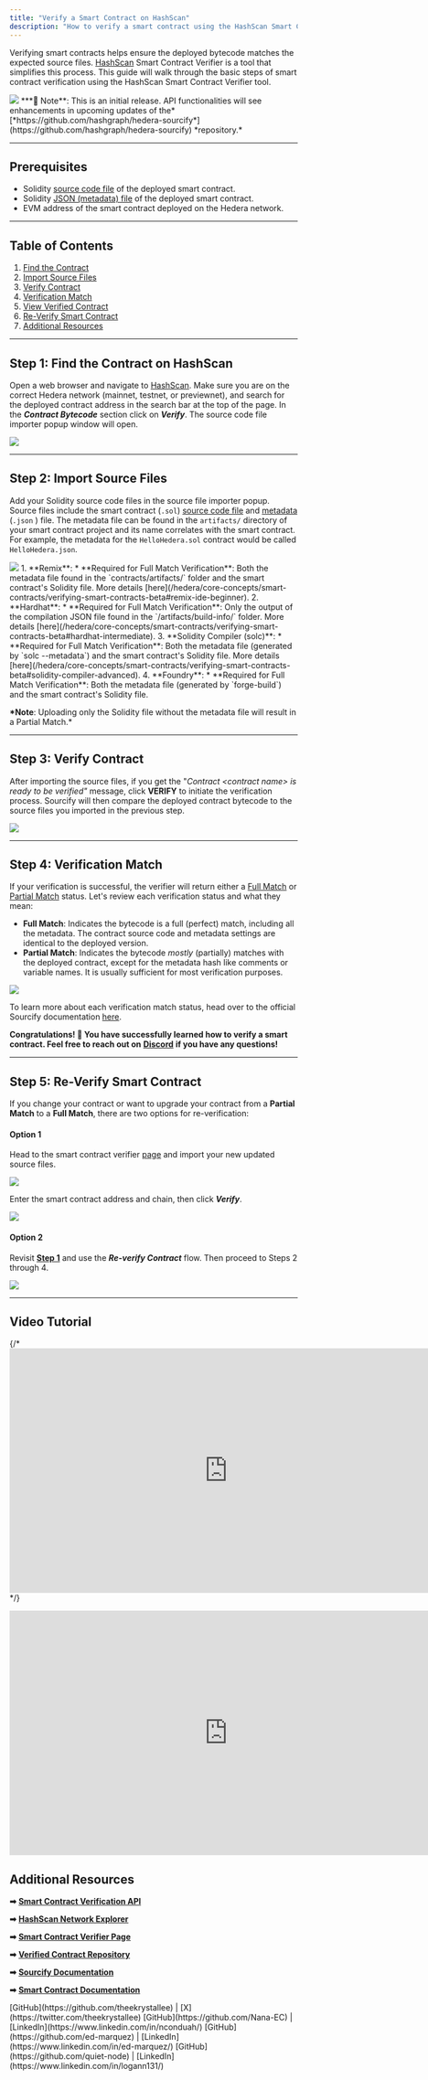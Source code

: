 ```yaml
---
title: "Verify a Smart Contract on HashScan"
description: "How to verify a smart contract using the HashScan Smart Contract Verification tool."
---
```


Verifying smart contracts helps ensure the deployed bytecode matches the expected source files. [HashScan](https://hashscan.io/) Smart Contract Verifier is a tool that simplifies this process. This guide will walk through the basic steps of smart contract verification using the HashScan Smart Contract Verifier tool.

<Frame>
  <img src="/images/tutorials/smart-contracts/how-to-verify-a-smart-contract-on-hashscan/how-to-verify-a-smart-contract-on-hashscan-1.png" />
</Frame>

<Info>
  ***📣 Note**: This is an initial release. API functionalities will see
  enhancements in upcoming updates of the*
  [*https://github.com/hashgraph/hedera-sourcify*](https://github.com/hashgraph/hedera-sourcify)
  *repository.*
</Info>

---

## Prerequisites

- Solidity [source code file](/hedera/core-concepts/smart-contracts/verifying-smart-contracts-beta#smart-contract-source-code) of the deployed smart contract.
- Solidity [JSON (metadata) file](/hedera/core-concepts/smart-contracts/verifying-smart-contracts-beta#the-metadata-file) of the deployed smart contract.
- EVM address of the smart contract deployed on the Hedera network.

---

## Table of Contents

1. [Find the Contract](#step-1-find-the-contract-on-hashscan)
2. [Import Source Files](#step-2-import-source-files)
3. [Verify Contract](#step-3-verify-contract)
4. [Verification Match](#step-4-verification-match)
5. [View Verified Contract](#step-5-view-verified-contract)
6. [Re-Verify Smart Contract](#step-6-re-verify-smart-contract)
7. [Additional Resources](#additional-resources)

---

## Step 1: Find the Contract on HashScan

Open a web browser and navigate to [HashScan](https://hashscan.io/). Make sure you are on the correct Hedera network (mainnet, testnet, or previewnet), and search for the deployed contract address in the search bar at the top of the page. In the **_Contract Bytecode_** section click on **_Verify_**. The source code file importer popup window will open.

<Frame>
  <img src="/images/tutorials/smart-contracts/how-to-verify-a-smart-contract-on-hashscan/how-to-verify-a-smart-contract-on-hashscan-2.png" />
</Frame>

---

## Step 2: Import Source Files

Add your Solidity source code files in the source file importer popup. Source files include the smart contract (`.sol`) [source code file](/hedera/core-concepts/smart-contracts/verifying-smart-contracts-beta#smart-contract-source-code) and [metadata](/hedera/core-concepts/smart-contracts/verifying-smart-contracts-beta#the-metadata-file) (`.json` ) file. The metadata file can be found in the `artifacts/` directory of your smart contract project and its name correlates with the smart contract. For example, the metadata for the `HelloHedera.sol` contract would be called `HelloHedera.json`.

<Frame>
  <img src="/images/tutorials/smart-contracts/how-to-verify-a-smart-contract-on-hashscan/how-to-verify-a-smart-contract-on-hashscan-3.png" />
</Frame>

<Accordion title="📣 Different compiling tools require specific verification source files. Here's a brief outline of what is needed for popular tools: ">
1. **Remix**:
   * **Required for Full Match Verification**: Both the metadata file found in the `contracts/artifacts/` folder and the smart contract's Solidity file. More details [here](/hedera/core-concepts/smart-contracts/verifying-smart-contracts-beta#remix-ide-beginner).
2. **Hardhat**:
   * **Required for Full Match Verification**: Only the output of the compilation JSON file found in the `/artifacts/build-info/` folder. More details [here](/hedera/core-concepts/smart-contracts/verifying-smart-contracts-beta#hardhat-intermediate).
3. **Solidity Compiler (solc)**:
   * **Required for Full Match Verification**: Both the metadata file (generated by `solc --metadata`) and the smart contract's Solidity file. More details [here](/hedera/core-concepts/smart-contracts/verifying-smart-contracts-beta#solidity-compiler-advanced).
4. **Foundry**:
   * **Required for Full Match Verification**: Both the metadata file (generated by `forge-build`) and the smart contract's Solidity file.

**\*Note**: Uploading only the Solidity file without the metadata file will result in a Partial Match.\*

</Accordion>

---

## Step 3: Verify Contract

After importing the source files, if you get the "_Contract \<contract name> is ready to be verified"_ message, click **VERIFY** to initiate the verification process. Sourcify will then compare the deployed contract bytecode to the source files you imported in the previous step.

<Frame>
  <img src="/images/tutorials/smart-contracts/how-to-verify-a-smart-contract-on-hashscan/how-to-verify-a-smart-contract-on-hashscan-4.png" />
</Frame>

---

## Step 4: Verification Match

If your verification is successful, the verifier will return either a [Full Match](https://docs.sourcify.dev/docs/full-vs-partial-match/#full-perfect-matches) or [Partial Match](https://docs.sourcify.dev/docs/full-vs-partial-match/#partial-matches) status. Let's review each verification status and what they mean:

- **Full Match**: Indicates the bytecode is a full (perfect) match, including all the metadata. The contract source code and metadata settings are identical to the deployed version.
- **Partial Match**: Indicates the bytecode _mostly_ (partially) matches with the deployed contract, except for the metadata hash like comments or variable names. It is usually sufficient for most verification purposes.

<Frame>
  <img src="/images/tutorials/smart-contracts/how-to-verify-a-smart-contract-on-hashscan/how-to-verify-a-smart-contract-on-hashscan-5.png" />
</Frame>

To learn more about each verification match status, head over to the official Sourcify documentation [here](https://docs.sourcify.dev/docs/full-vs-partial-match/).

**Congratulations! 🎉 You have successfully learned how to verify a smart contract. Feel free to reach out on** [**Discord**](https://hedera.com/discord) **if you have any questions!**

---

## Step 5: Re-Verify Smart Contract

If you change your contract or want to upgrade your contract from a **Partial Match** to a **Full Match**, there are two options for re-verification:

#### Option 1

Head to the smart contract verifier [page](https://verify.hashscan.io/) and import your new updated source files.

<Frame>
  <img src="/images/tutorials/smart-contracts/how-to-verify-a-smart-contract-on-hashscan/how-to-verify-a-smart-contract-on-hashscan-6.png" />
</Frame>

Enter the smart contract address and chain, then click **_Verify_**.

<Frame>
  <img src="/images/tutorials/smart-contracts/how-to-verify-a-smart-contract-on-hashscan/how-to-verify-a-smart-contract-on-hashscan-7.png" />
</Frame>

#### Option 2

Revisit [**Step 1**](#step-1-find-the-contract-on-hashscan) and use the **_Re-verify Contract_** flow. Then proceed to Steps 2 through 4.

<Frame>
  <img src="/images/tutorials/smart-contracts/how-to-verify-a-smart-contract-on-hashscan/how-to-verify-a-smart-contract-on-hashscan-8.png" />
</Frame>

---

## Video Tutorial

{/* <iframe width="761" height="428" src="https://youtu.be/qXTFL695Lag?si=qxafSyMXZGxOFJGU" title="adfas" frameborder="0" allow="accelerometer; autoplay; clipboard-write; encrypted-media; gyroscope; picture-in-picture; web-share" referrerpolicy="strict-origin-when-cross-origin" allowfullscreen></iframe> */}

<iframe
  width="761"
  height="428"
  src="https://youtu.be/qXTFL695Lag?si=qxafSyMXZGxOFJGU"
  title="How To Upgrade an ERC-721 Token With OpenZeppelin UUPS Proxies &amp; Hardhat"
  frameborder="0"
  allow="accelerometer; autoplay; clipboard-write; encrypted-media; gyroscope; picture-in-picture; web-share"
  referrerpolicy="strict-origin-when-cross-origin"
  allowfullscreen
></iframe>

## Additional Resources

**➡** [**Smart Contract Verification API**](/hedera/sdks-and-apis/smart-contract-verification-api)

**➡** [**HashScan Network Explorer**](https://hashscan.io/)

**➡** [**Smart Contract Verifier Page**](https://verify.hashscan.io/)

**➡** [**Verified Contract Repository**](https://repository-verify.hashscan.io/select-contract/)

**➡** [**Sourcify Documentation**](https://docs.sourcify.dev/docs/intro)

**➡** [**Smart Contract Documentation**](/hedera/core-concepts/smart-contracts/verifying-smart-contracts-beta)

<Columns cols={2}>
  <Card title="Writer: Krystal, Technical Writer" arrow>
    [GitHub](https://github.com/theekrystallee) |
    [X](https://twitter.com/theekrystallee)
  </Card>
  <Card title="Editor: Nana, Sr. Software Manager" arrow>
    [GitHub](https://github.com/Nana-EC) |
    [LinkedIn](https://www.linkedin.com/in/nconduah/)
  </Card>
  <Card title="Editor: Ed, DevRel Engineer" arrow>
    [GitHub](https://github.com/ed-marquez) |
    [LinkedIn](https://www.linkedin.com/in/ed-marquez/)
  </Card>
  <Card title="Editor: Logan, Software Engineer II" arrow>
    [GitHub](https://github.com/quiet-node) |
    [LinkedIn](https://www.linkedin.com/in/logann131/)
  </Card>
</Columns>
